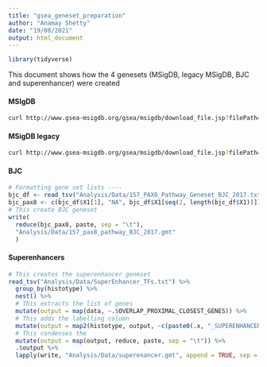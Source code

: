 ```yaml
---
title: "gsea_geneset_preparation"
author: "Anamay Shetty"
date: "19/08/2021"
output: html_document
---
```

```r
library(tidyverse)
```

This document shows how the 4 genesets (MSigDB, legacy MSigDB, BJC and superenhancer) were created

#### MSIgDB

```bash
curl http://www.gsea-msigdb.org/gsea/msigdb/download_file.jsp?filePath=/msigdb/release/7.4/c3.tft.gtrd.v7.4.symbols.gmt > Analysis/Data/c3.tft.gtrd.v7.4.symbols.gmt
```


#### MSigDB legacy

```bash

curl http://www.gsea-msigdb.org/gsea/msigdb/download_file.jsp?filePath=/msigdb/release/7.4/c3.tft.tft_legacy.v7.4.symbols.gmt > Analysis/Data/c3.tft.gtrd.v7.4.symbols.gmt

```


#### BJC

```r
# Formatting gene set lists ----
bjc_df <- read_tsv("Analysis/Data/157_PAX8_Pathway_Geneset_BJC_2017.txt", col_names = FALSE)
bjc_pax8 <- c(bjc_df$X1[1], "NA", bjc_df$X1[seq(2, length(bjc_df$X1))])
# This create BJC geneset
write(
  reduce(bjc_pax8, paste, sep = "\t"), 
  "Analysis/Data/157_pax8_pathway_BJC_2017.gmt" 
  )


```

#### Superenhancers

```r

# This creates the superenhancer geneset
read_tsv("Analysis/Data/SuperEnhancer_TFs.txt") %>%
  group_by(histotype) %>%
  nest() %>%
  # This extracts the list of genes
  mutate(output = map(data, ~.$OVERLAP_PROXIMAL_CLOSEST_GENES)) %>%
  # This adds the labelling column
  mutate(output = map2(histotype, output, ~c(paste0(.x, "_SUPERENHANCERS"), "NA", .y))) %>%
  # This condenses the 
  mutate(output = map(output, reduce, paste, sep = "\t")) %>%
  .$output %>%
  lapply(write, "Analysis/Data/superenancer.gmt", append = TRUE, sep = "\n")

```

